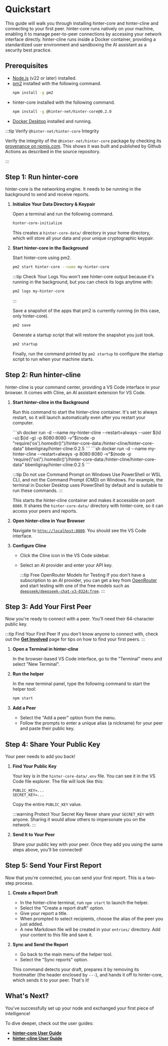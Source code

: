 
# Quickstart

This guide will walk you through installing hinter-core and hinter-cline and connecting to your first peer. 
hinter-core runs natively on your machine, enabling it to manage peer-to-peer connections by accessing your network interface directly.
hinter-cline runs inside a Docker container, providing a standardized user environment and sandboxing the AI assistant as a security best practice.

## Prerequisites

- [Node.js](https://nodejs.org/) (v22 or later) installed.
- [pm2](https://pm2.keymetrics.io/) installed with the following command.
  ```sh
  npm install -g pm2
  ```
- hinter-core installed with the following command.
  ```sh
  npm install -g @hinter-net/hinter-core@0.2.0
  ```
- [Docker Desktop](https://docs.docker.com/desktop/) installed and running.

:::tip Verify `@hinter-net/hinter-core` Integrity

  Verify the integrity of the `@hinter-net/hinter-core` package by checking its [provenance on npmjs.com](https://www.npmjs.com/package/@hinter-net/hinter-core).
  This shows it was built and published by Github Actions as described in the source repository.

:::

## Step 1: Run hinter-core

hinter-core is the networking engine.
It needs to be running in the background to send and receive reports.

1.  **Initialize Your Data Directory & Keypair**

    Open a terminal and run the following command.

    ```sh
    hinter-core-initialize
    ```

    This creates a `hinter-core-data/` directory in your home directory, which will store all your data and your unique cryptographic keypair.

2.  **Start hinter-core in the Background**

    Start hinter-core using pm2.

    ```sh
    pm2 start hinter-core --name my-hinter-core
    ```

    :::tip Check Your Logs
    You won't see hinter-core output because it's running in the background, but you can check its logs anytime with:

    ```sh
    pm2 logs my-hinter-core
    ```

    :::

    Save a snapshot of the apps that pm2 is currently running (in this case, only hinter-core).

    ```sh
    pm2 save
    ```

    Generate a startup script that will restore the snapshot you just took.

    ```sh
    pm2 startup
    ```

    Finally, run the command printed by `pm2 startup` to configure the startup script to run when your machine starts.

## Step 2: Run hinter-cline

hinter-cline is your command center, providing a VS Code interface in your browser.
It comes with Cline, an AI assistant extension for VS Code.

1.  **Start hinter-cline in the Background**

    Run this command to start the hinter-cline container.
    It's set to always restart, so it will launch automatically even after you restart your computer.

    <Tabs groupId="operating-systems">
    <TabItem value="linux" label="Linux/macOS/WSL2" default>
    ```sh
    docker run -d --name my-hinter-cline --restart=always --user $(id -u):$(id -g) -p 8080:8080 -v"$(node -p "require('os').homedir()")/hinter-core-data:/hinter-cline/hinter-core-data" bbenligiray/hinter-cline:0.2.5
    ```
    </TabItem>
    <TabItem value="windows" label="Windows">
    ```sh
    docker run -d --name my-hinter-cline --restart=always -p 8080:8080 -v"$(node -p 'require(\"os\").homedir()')/hinter-core-data:/hinter-cline/hinter-core-data" bbenligiray/hinter-cline:0.2.5
    ```
    </TabItem>
    </Tabs>

    :::tip Do not use Command Prompt on Windows
    Use PowerShell or WSL CLI, and not the Command Prompt (CMD) on Windows.
    For example, the terminal in Docker Desktop uses PowerShell by default and is suitable to run these commands.
    :::

    This starts the hinter-cline container and makes it accessible on port `8080`.
    It shares the `hinter-core-data/` directory with hinter-core, so it can access your peers and reports.

2.  **Open hinter-cline in Your Browser**

    Navigate to [`http://localhost:8080`](http://localhost:8080).
    You should see the VS Code interface.

3.  **Configure Cline**
    - Click the Cline icon in the VS Code sidebar.
    - Select an AI provider and enter your API key.

      :::tip Free OpenRouter Models for Testing
      If you don't have a subscription to an AI provider, you can get a key from [OpenRouter](https://openrouter.ai/) and start testing with one of the free models such as [`deepseek/deepseek-chat-v3-0324:free`](https://openrouter.ai/deepseek/deepseek-chat-v3-0324:free).
      :::

## Step 3: Add Your First Peer

Now you're ready to connect with a peer.
You'll need their 64-character public key.

:::tip Find Your First Peer
If you don't know anyone to connect with, check out the **[Get Involved](./get-involved.md)** page for tips on how to find your first peers.
:::

1.  **Open a Terminal in hinter-cline**

    In the browser-based VS Code interface, go to the "Terminal" menu and select "New Terminal".

2.  **Run the helper**

    In the new terminal panel, type the following command to start the helper tool:

    ```sh
    npm start
    ```

3.  **Add a Peer**
    - Select the "Add a peer" option from the menu.
    - Follow the prompts to enter a unique alias (a nickname) for your peer and paste their public key.

## Step 4: Share Your Public Key

Your peer needs to add you back!

1.  **Find Your Public Key**

    Your key is in the `hinter-core-data/.env` file.
    You can see it in the VS Code file explorer.
    The file will look like this:

    ```
    PUBLIC_KEY=...
    SECRET_KEY=...
    ```

    Copy the entire `PUBLIC_KEY` value.

    :::warning Protect Your Secret Key
    Never share your `SECRET_KEY` with anyone.
    Sharing it would allow others to impersonate you on the network.
    :::

2.  **Send It to Your Peer**

    Share your public key with your peer.
    Once they add you using the same steps above, you'll be connected!

## Step 5: Send Your First Report

Now that you're connected, you can send your first report.
This is a two-step process.

1.  **Create a Report Draft**
    - In the hinter-cline terminal, run `npm start` to launch the helper.
    - Select the "Create a report draft" option.
    - Give your report a title.
    - When prompted to select recipients, choose the alias of the peer you just added.
    - A new Markdown file will be created in your `entries/` directory. Add your content to this file and save it.

2.  **Sync and Send the Report**
    - Go back to the main menu of the helper tool.
    - Select the "Sync reports" option.

    This command detects your draft, prepares it by removing its frontmatter (the header enclosed by `---`), and hands it off to hinter-core, which sends it to your peer.
    That's it!

## What's Next?

You've successfully set up your node and exchanged your first piece of intelligence!

To dive deeper, check out the user guides:

- **[hinter-core User Guide](../hinter-core/user-guide/hinter-core-data)**
- **[hinter-cline User Guide](../hinter-cline/user-guide.md)**
